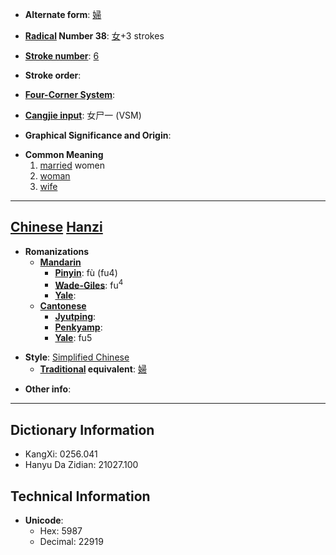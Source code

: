 * '''Alternate form''': [[婦]]

* '''[[Wiktionary:Chinese radical index| Radical]] Number 38''': [[Wiktionary:Chinese radical index 女|女]]+3 strokes

* '''[[Wiktionary:Chinese total strokes index|Stroke number]]''': [[Wiktionary:Chinese total strokes index 6|6]]

* '''Stroke order''': 

* '''[[Wiktionary:Chinese four corner index|Four-Corner System]]''': 

* '''[[Wiktionary:Chinese Cangjie index|Cangjie input]]''': 女尸一 (VSM)

* '''Graphical Significance and Origin''': 

* '''Common Meaning'''
*#[[married]] women
*# [[woman]]
*# [[wife]]


----

== [[Chinese]] [[Hanzi]] ==

* '''Romanizations'''
** '''[[Mandarin]]'''
*** '''[[Pinyin]]''': fù (fu4)
*** '''[[Wade-Giles]]''': fu<sup>4</sup>
*** '''[[Yale]]''': 
** '''[[Cantonese]]'''
*** '''[[Jyutping]]''':
*** '''[[Penkyamp]]''': 
*** '''[[Yale]]''': fu5

* '''Style''': [[Simplified Chinese]] 
** '''[[Traditional Chinese|Traditional]] equivalent''': [[婦]]

* '''Other info''': 

----

== Dictionary Information ==

* KangXi: 0256.041
* Hanyu Da Zidian: 21027.100

== Technical Information ==

* '''Unicode''':
** Hex: 5987
** Decimal: 22919